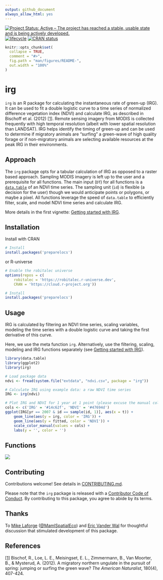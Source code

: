 ```yaml
---
output: github_document
always_allow_html: yes
---
```


[![Project Status: Active – The project has reached a stable, usable state and is being actively developed.](https://www.repostatus.org/badges/latest/active.svg)](https://www.repostatus.org/#active)
[![lifecycle](https://img.shields.io/badge/lifecycle-experimental-blue.svg)](https://www.tidyverse.org/lifecycle/#experimental)
[![CRAN status](https://www.r-pkg.org/badges/version/irg)](https://cran.r-project.org/package=irg)
 


```r
knitr::opts_chunk$set(
  collapse = TRUE,
  comment = "#>",
  fig.path = "man/figures/README-",
  out.width = "100%"
)
```

# irg
`irg` is an R package for calculating the instantaneous rate of green-up (IRG). It can be used to fit a double logistic curve to a time series of normalized difference vegetation index (NDVI) and calculate IRG, as described in Bischoff et al. (2012) [[1]](#references). Remote sensing imagery from MODIS is collected frequently with high temporal resolution (albeit with lower spatial resolution than LANDSAT). IRG helps identify the timing of green-up and can be used to determine if migratory animals are "surfing" a green-wave of high quality forage or if non-migratory animals are selecting available resources at the peak IRG in their environments. 

## Approach
The `irg` package opts for a tabular calculation of IRG as opposed to a raster based approach. Sampling MODIS imagery is left up to the user and a prerequisite for all functions. The main input (`DT`) for all functions is a [`data.table`](https://github.com/Rdatatable/data.table) of an NDVI time series. The sampling unit (`id`) is flexible (a decision for the user) though we would anticipate points or polygons, or maybe a pixel. All functions leverage the speed of `data.table` to efficiently filter, scale, and model NDVI time series and calculate IRG. 

More details in the first vignette: [Getting started with IRG](https://github.com/robitalec/irg/articles/getting-started-with-irg.html). 


## Installation

Install with CRAN

```r
# Install 
install.packages('preparelocs')
```

or R-universe

```r
# Enable the robitalec universe
options(repos = c(
    robitalec = 'https://robitalec.r-universe.dev',
    CRAN = 'https://cloud.r-project.org'))

# Install 
install.packages('preparelocs')
```



## Usage

IRG is calculated by filtering an NDVI time series, scaling variables, modeling the time series with a double logistic curve and taking the first derivative of this curve. 

Here, we use the meta function `irg`. Alternatively, use the filtering, scaling, modeling and IRG functions separately (see [Getting started with IRG](https://robitalec.github.io/irg/articles/getting-started-with-irg.html)). 

```r
library(data.table)
library(ggplot2)
library(irg)

# Load package data
ndvi <- fread(system.file("extdata", "ndvi.csv", package = "irg"))

# Calculate IRG using example data: a raw NDVI time series
IRG <- irg(ndvi)

# Plot IRG and NDVI for 1 year at 1 point (please excuse the manual color scale)
cols <- c('IRG' = '#14c62f', 'NDVI' = '#47694d')
ggplot(IRG[yr == 2007 & id == sample(id, 1)], aes(x = t)) +
	geom_line(aes(y = irg, color = 'IRG')) +
	geom_line(aes(y = fitted, color = 'NDVI')) +
	scale_color_manual(values = cols) +
	labs(y = '', color = '')
```

<!-- <img src="man/figures/README-ggIRG-1.png" style="max-width:100%;min-width:40px;margin:0px auto;"/> -->


## Functions

<img src="man/figures/functions-grphviz.png" style="max-width:100%;min-width:40px;float:center;"/>

  
## Contributing
Contributions welcome! See details in [CONTRIBUTING.md](CONTRIBUTING.md). 

Please note that the `irg` package is released with a [Contributor Code of Conduct](CODE_OF_CONDUCT.md). By contributing to this package, you agree to abide by its terms.

## Thanks
To [Mike Laforge](https://mammalspatialecology.weebly.com/) ([\@MamlSpatialEco](https://twitter.com/MamlSpatialEco)) and [Eric Vander Wal](https://weel.gitlab.io) for thoughtful discussion that stimulated development of this package. 

## References

[[1]](https://www.journals.uchicago.edu/doi/abs/10.1086/667590) Bischof, R., Loe, L. E., Meisingset, E. L., Zimmermann, B., Van Moorter, B., & Mysterud, A. (2012). A migratory northern ungulate in the pursuit of spring: jumping or surfing the green wave? *The American Naturalist*, 180(4), 407-424.
